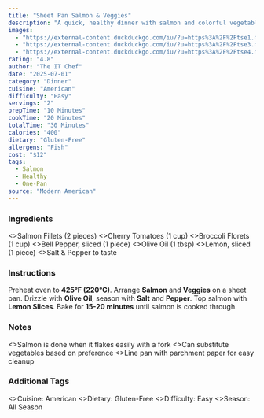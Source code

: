 ```yaml
---
title: "Sheet Pan Salmon & Veggies"
description: "A quick, healthy dinner with salmon and colorful vegetables."
images:
  - "https://external-content.duckduckgo.com/iu/?u=https%3A%2F%2Ftse1.mm.bing.net%2Fth%2Fid%2FOIP.JZ1T2PehsmbK2KY5pg1YZAHaE8%3Fr%3D0%26pid%3DApi&f=1&ipt=8a802cb6c2c77ee34da8fa35250a94896103c9839d3f38db64f99fbb9ce35575&ipo=images"
  - "https://external-content.duckduckgo.com/iu/?u=https%3A%2F%2Ftse3.mm.bing.net%2Fth%2Fid%2FOIP.lj_fCRYotk3BGQ42nAmUjwHaE8%3Fr%3D0%26pid%3DApi&f=1&ipt=19c865667d7da5b2ac3bf5e8c48f162ea8484bf6e9a5bda8fd7d47c5b29d483a&ipo=images"
  - "https://external-content.duckduckgo.com/iu/?u=https%3A%2F%2Ftse4.mm.bing.net%2Fth%2Fid%2FOIP.-dfvQB418eSJKY6Qm_MYeQHaFj%3Fr%3D0%26pid%3DApi&f=1&ipt=cde79239d37e310e93d762fbe74167fc126a8c919c9058415d4ee03f7570d84e&ipo=images"
rating: "4.8"
author: "The IT Chef"
date: "2025-07-01"
category: "Dinner"
cuisine: "American"
difficulty: "Easy"
servings: "2"
prepTime: "10 Minutes"
cookTime: "20 Minutes"
totalTime: "30 Minutes"
calories: "400"
dietary: "Gluten-Free"
allergens: "Fish"
cost: "$12"
tags:
  - Salmon
  - Healthy
  - One-Pan
source: "Modern American"
---
```



### Ingredients

<RecipeIngredients>
  <>Salmon Fillets (2 pieces)</>
  <>Cherry Tomatoes (1 cup)</>
  <>Broccoli Florets (1 cup)</>
  <>Bell Pepper, sliced (1 piece)</>
  <>Olive Oil (1 tbsp)</>
  <>Lemon, sliced (1 piece)</>
  <>Salt & Pepper to taste</>
</RecipeIngredients>

### Instructions

<RecipeInstructions>
  <RecipeInstructions.Section title="Prepare Sheet Pan">
    <RecipeInstructions.Step>
      Preheat oven to <strong>425°F (220°C)</strong>.
    </RecipeInstructions.Step>
    <RecipeInstructions.Step>
      Arrange <strong>Salmon</strong> and <strong>Veggies</strong> on a sheet pan.
    </RecipeInstructions.Step>
    <RecipeInstructions.Step>
      Drizzle with <strong>Olive Oil</strong>, season with <strong>Salt</strong> and <strong>Pepper</strong>.
    </RecipeInstructions.Step>
    <RecipeInstructions.Step>
      Top salmon with <strong>Lemon Slices</strong>.
    </RecipeInstructions.Step>
    <RecipeInstructions.Step>
      Bake for <strong>15-20 minutes</strong> until salmon is cooked through.
    </RecipeInstructions.Step>
  </RecipeInstructions.Section>
</RecipeInstructions>

### Notes

<RecipeNotes>
  <>Salmon is done when it flakes easily with a fork</>
  <>Can substitute vegetables based on preference</>
  <>Line pan with parchment paper for easy cleanup</>
</RecipeNotes>

### Additional Tags

<RecipeTags>
  <>Cuisine: American</>
  <>Dietary: Gluten-Free</>
  <>Difficulty: Easy</>
  <>Season: All Season</>
</RecipeTags>
